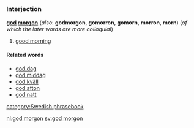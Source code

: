=={{sv}}==
===Interjection===
'''[[god#Swedish|god]] [[morgon#Swedish|morgon]]''' (''also'': '''godmorgon''', '''gomorron''', '''gomorn''', '''morron''', '''morn''') (''of which the later words are more colloquial'')

#[[good morning]]

====Related words====
*[[god dag]]
*[[god middag]]
*[[god kväll]]
*[[god afton]]
*[[god natt]]

[[category:Swedish phrasebook]]

[[nl:god morgon]]
[[sv:god morgon]]